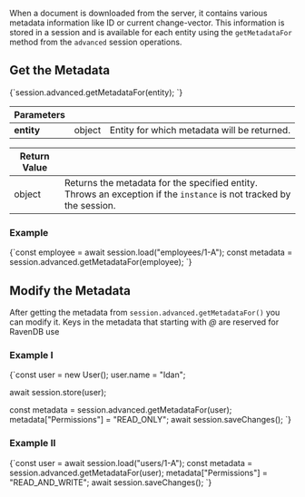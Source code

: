 
When a document is downloaded from the server, it contains various metadata information like ID or current change-vector. This information is stored in a session and is available for each entity using the `getMetadataFor` method from the `advanced` session operations.

## Get the Metadata

<TabItem value="get_metadata_1" label="get_metadata_1">
<CodeBlock language="js">
{`session.advanced.getMetadataFor(entity);
`}
</CodeBlock>
</TabItem>

| Parameters | | |
| ------------- | ------------- | ----- |
| **entity** | object | Entity for which metadata will be returned. |

| Return Value | |
| ------------- | ----- |
| object | Returns the metadata for the specified entity. Throws an exception if the `instance` is not tracked by the session. |

### Example

<TabItem value="get_metadata_2" label="get_metadata_2">
<CodeBlock language="js">
{`const employee = await session.load("employees/1-A");
const metadata = session.advanced.getMetadataFor(employee);
`}
</CodeBlock>
</TabItem>


## Modify the Metadata
After getting the metadata from `session.advanced.getMetadataFor()` you can modify it.
<Admonition type="note" title="">
Keys in the metadata that starting with *@* are reserved for RavenDB use
</Admonition>

### Example I
<TabItem value="modify_metadata_1" label="modify_metadata_1">
<CodeBlock language="js">
{`const user = new User();
user.name = "Idan";

await session.store(user);

const metadata = session.advanced.getMetadataFor(user);
metadata["Permissions"] = "READ_ONLY";
await session.saveChanges();
`}
</CodeBlock>
</TabItem>

### Example II
<TabItem value="modify_metadata_2" label="modify_metadata_2">
<CodeBlock language="js">
{`const user = await session.load("users/1-A");
const metadata = session.advanced.getMetadataFor(user);
metadata["Permissions"] = "READ_AND_WRITE";
await session.saveChanges();
`}
</CodeBlock>
</TabItem>


